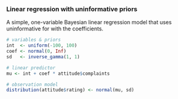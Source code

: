 ### Linear regression with uninformative priors

A simple, one-variable Bayesian linear regression model that uses uninformative for with the coefficients.

```r
# variables & priors
int  <- uniform(-100, 100)
coef <- normal(0, Inf)
sd   <- inverse_gamma(1, 1)

# linear predictor
mu <- int + coef * attitude$complaints

# observation model
distribution(attitude$rating) <- normal(mu, sd)
```
